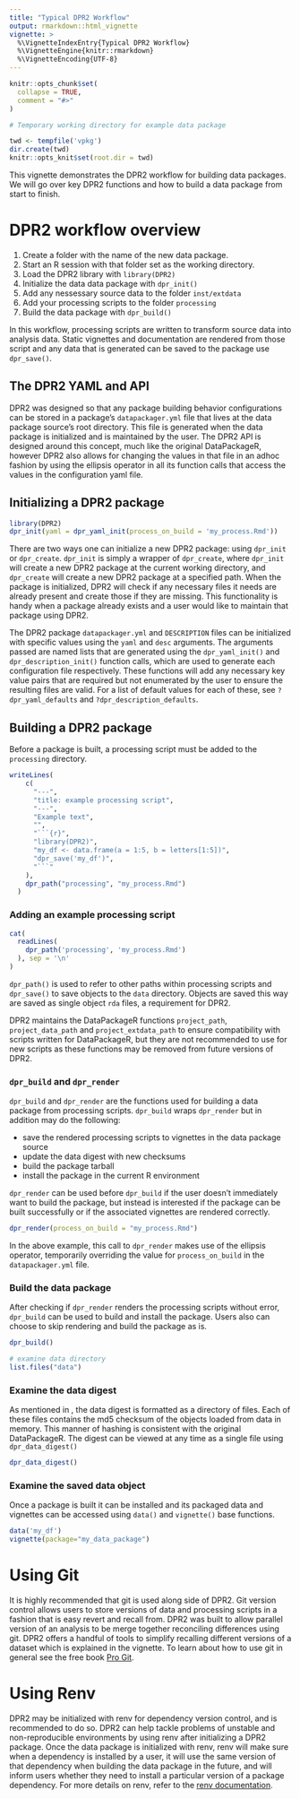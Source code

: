 ```yaml
---
title: "Typical DPR2 Workflow"
output: rmarkdown::html_vignette
vignette: >
  %\VignetteIndexEntry{Typical DPR2 Workflow}
  %\VignetteEngine{knitr::rmarkdown}
  %\VignetteEncoding{UTF-8}
---
```


```r
knitr::opts_chunk$set(
  collapse = TRUE,
  comment = "#>"
)

# Temporary working directory for example data package

twd <- tempfile('vpkg')
dir.create(twd)
knitr::opts_knit$set(root.dir = twd)
```

This vignette demonstrates the DPR2 workflow for building data packages. We will go over key DPR2 functions and how to build a data package from start to finish.

# DPR2 workflow overview

1. Create a folder with the name of the new data package.
2. Start an R session with that folder set as the working directory.
3. Load the DPR2 library with `library(DPR2)`
4. Initialize the data data package with `dpr_init()`
5. Add any nessessary source data to the folder `inst/extdata`
6. Add your processing scripts to the folder `processing`
7. Build the data package with `dpr_build()`

In this workflow, processing scripts are written to transform source data into analysis data. Static vignettes and documentation are rendered from those script and any data that is generated can be saved to the package use `dpr_save()`.

## The DPR2 YAML and API

DPR2 was designed so that any package building behavior configurations can be stored in a package's `datapackager.yml` file that lives at the data package source's root directory. This file is generated when the data package is initialized and is maintained by the user. The DPR2 API is designed around this concept, much like the original DataPackageR, however DPR2 also allows for changing the values in that file in an adhoc fashion by using the ellipsis operator in all its function calls that access the values in the configuration yaml file. 

## Initializing a DPR2 package

```r
library(DPR2)
dpr_init(yaml = dpr_yaml_init(process_on_build = 'my_process.Rmd'))
```

There are two ways one can initialize a new DPR2 package: using `dpr_init` or `dpr_create`. `dpr_init` is simply a wrapper of `dpr_create`, where `dpr_init` will create a new DPR2 package at the current working directory, and `dpr_create` will create a new DPR2 package at a specified path. When the package is initialized, DPR2 will check if any necessary files it needs are already present and create those if they are missing. This functionality is handy when a package already exists and a user would like to maintain that package using DPR2.

The DPR2 package `datapackager.yml` and `DESCRIPTION` files can be initialized with specific values using the `yaml` and `desc` arguments. The arguments passed are named lists that are generated using the `dpr_yaml_init()` and `dpr_description_init()` function calls, which are used to generate each  configuration file respectively. These functions will add any necessary key value pairs that are required but not enumerated by the user to ensure the resulting files are valid. For a list of default values for each of these, see `?dpr_yaml_defaults` and `?dpr_description_defaults`.

## Building a DPR2 package

Before a package is built, a processing script must be added to the `processing` directory.

```r
writeLines(
    c(
      "---",
      "title: example processing script",
      "---",
      "Example text",
      "",
      "```{r}",
      "library(DPR2)",
      "my_df <- data.frame(a = 1:5, b = letters[1:5])",
      "dpr_save('my_df')",
      "```"
    ),
    dpr_path("processing", "my_process.Rmd")
  )
```

### Adding an example processing script

```r
cat(
  readLines(
    dpr_path('processing', 'my_process.Rmd')
  ), sep = '\n'
)
```

`dpr_path()` is used to refer to other paths within processing scripts and `dpr_save()` to save objects to the `data` directory. Objects are saved this way are saved as single object `rda` files, a requirement for DPR2.

DPR2 maintains the DataPackageR functions `project_path`, `project_data_path` and `project_extdata_path` to ensure compatibility with scripts written for DataPackageR, but they are not recommended to use for new scripts as these functions may be removed from future versions of DPR2.

### `dpr_build` and `dpr_render`

`dpr_build` and `dpr_render` are the functions used for building a data package from processing scripts. `dpr_build` wraps `dpr_render` but in addition may do the following:

* save the rendered processing scripts to vignettes in the data package source
* update the data digest with new checksums
* build the package tarball 
* install the package in the current R environment

`dpr_render` can be used before `dpr_build` if the user doesn't immediately want to build the package, but instead is interested if the package can be built successfully or if the associated vignettes are rendered correctly.

```r
dpr_render(process_on_build = "my_process.Rmd")
```

In the above example, this call to `dpr_render` makes use of the ellipsis operator, temporarily overriding the value for `process_on_build` in the `datapackager.yml` file.

### Build the data package

After checking if `dpr_render` renders the processing scripts without error, `dpr_build` can be used to build and install the package. Users also can choose to skip rendering and build the package as is.

```r
dpr_build()

# examine data directory
list.files("data")
```

### Examine the data digest

As mentioned in \link{introduction}, the data digest is formatted as a directory of files. Each of these files contains the md5 checksum of the objects loaded from data in memory. This manner of hashing is consistent with the original DataPackageR. The digest can be viewed at any time as a single file using `dpr_data_digest()`

```r
dpr_data_digest()
```

### Examine the saved data object

Once a package is built it can be installed and its packaged data and vignettes can be accessed using `data()` and `vignette()` base functions.

```r
data('my_df')
vignette(package="my_data_package")
```

# Using Git

It is highly recommended that git is used along side of DPR2. Git version control allows users to store versions of data and processing scripts in a fashion that is easy revert and recall from. DPR2 was built to allow parallel version of an analysis to be merge together reconciling differences using git. DPR2 offers a handful of tools to simplify recalling different versions of a dataset which is explained in the \link{version} vignette. To learn about how to use git in general see the free book [Pro Git](https://git-scm.com/book/en/v2).

# Using Renv

DPR2 may be initialized with renv for dependency version control, and is recommended to do so. DPR2 can help tackle problems of unstable and non-reproducible environments by using renv after initializing a DPR2 package. Once the data package is initialized with renv, renv will make sure when a dependency is installed by a user, it will use the same version of that dependency when building the data package in the future, and will inform users whether they need to install a particular version of a package dependency. For more details on renv, refer to the [renv documentation](https://docs.posit.co/ide/user/ide/guide/environments/r/renv.html).

